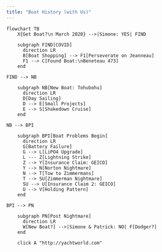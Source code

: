 ```yaml
---
title: "Boat History (with Us)"
---
```


```mermaid
flowchart TB
    X{Get Boat?\n March 2020} -->|Simone: YES| FIND
    
    subgraph FIND[COVID]
      direction LR
      B[Boat Shopping] --> F1[Perseverate on Jeanneau]
      F1 --> C[Found Boat:\nBeneteau 473]
    end
    
FIND --> NB

    subgraph NB[New Boat: Tohubohu]
      direction LR
      D[Day Sailing]
      D --> E[Small Projects]
      E --> S[Shakedown Cruise]
    end

NB --> BPI

    subgraph BPI[Boat Problems Begin]
      direction LR
      G[Battery Failure]
      G --> L[LiPO4 Upgrade]
      L --- Z[Lightning Strike]
      Z --> Y[Insurance Claim: GEICO]
      Y --> N[Norton Nightmare]
      N --> T[Tow to Zimmermans]
      T --> SU[Zimmerman Nightmare]
      SU --> U[Insurance Claim 2: GEICO]
      U --> V[Holding Pattern]
    end

BPI --> PN

    subgraph PN[Post Nightmare]
      direction LR
      W[New Boat?] -->|Simone & Patrick: NO| F[Dodger?]
    end

    click A "http://yachtworld.com"
```

